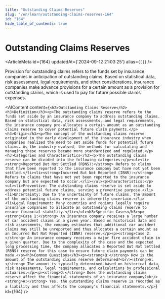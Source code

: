 ```yaml
---
title: "Outstanding Claims Reserves"
slug: "/en/learn/outstanding-claims-reserves-164"
id: "164"
hide_table_of_contents: true
---
```



# Outstanding Claims Reserves

<ArticleMeta id={164} updatedAt={'2024-09-12 21:03:25'} alias={`[]`} />
<div className='border-solid border-b border-t-0 my-4 border-[var(--ifm-color-gray-300)]' />

Provision for outstanding claims refers to the funds set by insurance companies in anticipation of outstanding claims. Based on statistical data, risk assessment, legal requirements, and other considerations, insurance companies make advance provisions for a certain amount as a provision for outstanding claims, which is used to pay for future possible claims expenses.

<AIContent content={`<h2>Outstanding Claims Reserve</h2><h3>Definition</h3><p>The outstanding claims reserve refers to the funds set aside by an insurance company to address outstanding claims. Based on statistical data, risk assessments, and legal requirements, the insurance company pre-allocates a certain amount as an outstanding claims reserve to cover potential future claim payments.</p><h3>Origin</h3><p>The concept of the outstanding claims reserve originated in the early development of the insurance industry when companies realized the need to set aside funds for potential future claims. As the industry evolved, the methods for calculating and managing these reserves became more standardized and regulated.</p><h3>Categories and Characteristics</h3><p>The outstanding claims reserve can be divided into the following categories:</p><ul><li><strong>Reported But Not Settled (RBNS):</strong> Refers to claims that have been reported to the insurance company but have not yet been settled.</li><li><strong>Incurred But Not Reported (IBNR):</strong> Refers to claims that have not yet been reported to the insurance company but are expected to occur.</li></ul><p>Characteristics:</p><ul><li>Preventive: The outstanding claims reserve is set aside to address potential future claims, serving a preventive purpose.</li><li>Uncertainty: Due to the uncertainty of future claims, the amount of the outstanding claims reserve is inherently uncertain.</li><li>Legal Requirement: Many countries and regions legally require insurance companies to allocate an outstanding claims reserve to ensure financial stability.</li></ul><h3>Specific Cases</h3><p><strong>Case 1:</strong> An insurance company receives a large number of car accident claims in a given year. Based on historical data and risk assessments, the company estimates that additional car accident claims may still be unreported and thus allocates a certain amount as an Incurred But Not Reported (IBNR) reserve.</p><p><strong>Case 2:</strong> An insurance company receives a major fire accident claim in a given quarter. Due to the complexity of the case and the expected long processing time, the company allocates a Reported But Not Settled (RBNS) reserve for this case to ensure future claim payments can be made.</p><h3>Common Questions</h3><p><strong>Q:</strong> How is the amount of the outstanding claims reserve determined?<br/><strong>A:</strong> The amount is typically determined based on historical data, risk assessments, legal requirements, and calculations by professional actuaries.</p><p><strong>Q:</strong> Does the outstanding claims reserve affect the financial statements of an insurance company?<br/><strong>A:</strong> Yes, the outstanding claims reserve is recorded as a liability and thus affects the company's financial statements.</p>`} id={164} />
